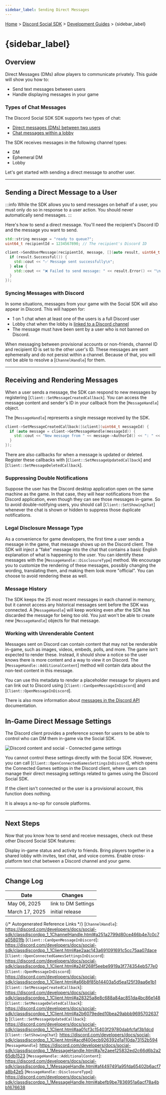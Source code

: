 ```yaml
---
sidebar_label: Sending Direct Messages
---
```


[Home](/docs/intro) > [Discord Social SDK](/docs/discord-social-sdk/overview) > [Development Guides](/docs/discord-social-sdk/development-guides) > {sidebar_label}

# {sidebar_label}

<LimitedAccessCallout />

## Overview

Direct Messages (DMs) allow players to communicate privately. This guide will show you how to:

- Send text messages between users
- Handle displaying messages in your game

### Types of Chat Messages

The Discord Social SDK SDK supports two types of chat:

- [Direct messages (DMs) between two users](/docs/discord-social-sdk/development-guides/sending-direct-messages#sending-a-direct-message-to-a-user)
- [Chat messages within a lobby](/docs/discord-social-sdk/development-guides/managing-lobbies#sending-messages-to-a-lobby)

The SDK receives messages in the following channel types:

- DM
- Ephemeral DM
- Lobby

Let's get started with sending a direct message to another user.

---

## Sending a Direct Message to a User

:::info
While the SDK allows you to send messages on behalf of a user, you must only do so in response to a user action. You should never automatically send messages.
:::

Here's how to send a direct message. You'll need the recipient's Discord ID and the message you want to send.

```cpp
std::string message = "ready to queue?";
uint64_t recipientId = 1234567890; // The recipient's Discord ID

client->SendUserMessage(recipientId, message, [](auto result, uint64_t messageId) {
  if (result.Successful()) {
    std::cout << "✅ Message sent successfully\n";
  } else {
    std::cout << "❌ Failed to send message: " << result.Error() << "\n";
  }
});
```

### Syncing Messages with Discord

In some situations, messages from your game with the Social SDK will also appear in Discord. This will happen for:

- 1 on 1 chat when at least one of the users is a full Discord user
- Lobby chat when the lobby is [linked to a Discord channel](/docs/discord-social-sdk/development-guides/linked-channels)
- The message must have been sent by a user who is not banned on Discord.

When messaging between provisional accounts or non-friends, channel ID and recipient ID is set to the other user's ID. These messages are sent ephemerally and do not persist within a channel. Because of that, you will not be able to resolve a [`ChannelHandle`] for them.

---

## Receiving and Rendering Messages

When a user sends a message, the SDK can respond to new messages by registering [`Client::SetMessageCreatedCallback`]. You can access the message content and sender's ID in your callback from the [`MessageHandle`] object.

The [`MessageHandle`] represents a single message received by the SDK.

```cpp
client->SetMessageCreatedCallback([&client](uint64_t messageId) {
  if (auto message = client->GetMessageHandle(messageId)) {
    std::cout << "New message from " << message->AuthorId() << ": " << message->Content() << "\n";
  }
});
```

There are also callbacks for when a message is updated or deleted. Register these callbacks with [`Client::SetMessageUpdatedCallback`] and [`Client::SetMessageDeletedCallback`].

### Suppressing Double Notifications

Suppose the user has the Discord desktop application open on the same machine as the game. In that case, they will hear notifications from the Discord application, even though they can see those messages in-game. So to avoid double-notifying users, you should call [`Client::SetShowingChat`] whenever the chat is shown or hidden to suppress those duplicate notifications.

### Legal Disclosure Message Type

As a convenience for game developers, the first time a user sends a message in the game, that message shows up on the Discord client. The SDK will inject a "fake" message into the chat that contains a basic English explanation of what is happening to the user. You can identify these messages with the [`MessageHandle::DisclosureType`] method. We encourage you to customize the rendering of these messages, possibly changing the wording, translating them, and making them look more "official". You can choose to avoid rendering these as well.

### Message History

The SDK keeps the 25 most recent messages in each channel in memory, but it cannot access any historical messages sent before the SDK was connected. A [`MessageHandle`] will keep working even after the SDK has discarded the message for being too old. You just won't be able to create new [`MessageHandle`] objects for that message.

### Working with Unrenderable Content

Messages sent on Discord can contain content that may not be renderable in-game, such as images, videos, embeds, polls, and more. The game isn't expected to render these. Instead, it should show a notice so the user knows there is more content and a way to view it on Discord. The [`MessageHandle::AdditionalContent`] method will contain data about the non-text content in this message.

You can use this metadata to render a placeholder message for players and can link out to Discord using [`Client::CanOpenMessageInDiscord`] and [`Client::OpenMessageInDiscord`].

There is also more information about [messages in the Discord API](/docs/resources/message) documentation.

## In-Game Direct Message Settings

The Discord client provides a preference screen for users to be able to control who can DM them in-game via the
Social SDK.

![Discord content and social - Connected game settings](images/social-sdk/development-guides/discord-game-dm-settings.png)

You cannot control these settings directly with the Social SDK. However, you can call
[`Client::OpenConnectedGamesSettingsInDiscord`], which opens the Connected Games settings in the Discord client,
where users can manage their direct messaging settings related to games using the Discord Social SDK.

If the client isn't connected or the user is a provisional account, this function does nothing.

It is always a no-op for console platforms.

---

## Next Steps

Now that you know how to send and receive messages, check out these other Discord Social SDK features:

<Container>
  <Card title="Setting Rich Presence" link="/docs/discord-social-sdk/development-guides/setting-rich-presence" icon="UserStatusIcon">
    Display in-game status and activity to friends.
  </Card>
  <Card title="Managing Lobbies" link="/docs/discord-social-sdk/development-guides/managing-lobbies" icon="DoorEnterIcon">
    Bring players together in a shared lobby with invites, text chat, and voice comms.
  </Card>
  <Card title="Linked Channels" link="/docs/discord-social-sdk/development-guides/linked-channels" icon="TextControllerIcon">
    Enable cross-platform text chat between a Discord channel and your game.
  </Card>
</Container>

<SupportCallout />

---

## Change Log

| Date           | Changes             |
|----------------|---------------------|
| May 06, 2025   | link to DM Settings |
| March 17, 2025 | initial release     |

{/* Autogenerated Reference Links */}
[`ChannelHandle`]: https://discord.com/developers/docs/social-sdk/classdiscordpp_1_1ChannelHandle.html#a251a2799d80ce466b4e7c0c7a05801fb
[`Client::CanOpenMessageInDiscord`]: https://discord.com/developers/docs/social-sdk/classdiscordpp_1_1Client.html#ae2aac143a691091691c5cc75aa07dace
[`Client::OpenConnectedGamesSettingsInDiscord`]: https://discord.com/developers/docs/social-sdk/classdiscordpp_1_1Client.html#a24f268f5eebe9919a3f774354eb577e0
[`Client::OpenMessageInDiscord`]: https://discord.com/developers/docs/social-sdk/classdiscordpp_1_1Client.html#a66b8f85b14403a5d5ea125f39aa6e1b1
[`Client::SetMessageCreatedCallback`]: https://discord.com/developers/docs/social-sdk/classdiscordpp_1_1Client.html#a28325a8e8c688a84ac851da4bc86e148
[`Client::SetMessageDeletedCallback`]: https://discord.com/developers/docs/social-sdk/classdiscordpp_1_1Client.html#a2b6079eded10bea29abbb9695702637b
[`Client::SetMessageUpdatedCallback`]: https://discord.com/developers/docs/social-sdk/classdiscordpp_1_1Client.html#aa01cf3c15403f29780dabfcfaf3b1dcd
[`Client::SetShowingChat`]: https://discord.com/developers/docs/social-sdk/classdiscordpp_1_1Client.html#acdf400ecb926392d1a110da73152b594
[`MessageHandle`]: https://discord.com/developers/docs/social-sdk/classdiscordpp_1_1MessageHandle.html#a7e2aee125832ed2c66d6b2a265db1523
[`MessageHandle::AdditionalContent`]: https://discord.com/developers/docs/social-sdk/classdiscordpp_1_1MessageHandle.html#af4497491a95fda65402b6acf7a8b42e5
[`MessageHandle::DisclosureType`]: https://discord.com/developers/docs/social-sdk/classdiscordpp_1_1MessageHandle.html#abefb9be7836951a6acf78a4bb1676638